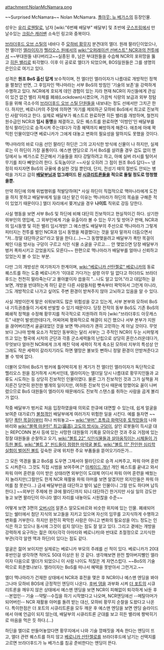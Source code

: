 attachment:NolanMcNamara.png

~~Surprised McNamara~~ Nolan McNamara.
[[폴아웃: 뉴 베가스]]의 등장인물.

성우는 [[유리 로웬탈]]로, 남자 [wiki:"6번째 배달부" 배달부] 및 초반에 [[굿스프링]]에서 만날수있는 [[크림슨 캐러밴]] 소속인 링고와 중복이다.

[[브라더후드 오브 스틸]]의 네바다 주 [[모하비 황무지]] 분견대의 엘더. 원래 팔라딘이었으나, 전 엘더인 [[엘라이자]]가 [[헬리오스 원]]에서의 [[wiki:"오퍼레이션 선버스트" NCR과의 전투]]에서 ~~부대원들 내다버리고~~실종된 후, 남은 부대원들을 수습해 NCR의 포위망을 뚫고 [[히든 밸리]]로 퇴각했다. 이후 이 공로로 엘더가 되었으며, BOS일원들은 그를 생명의 은인으로 여기고 있다.  

성격은 '''원조 BoS 출신 답게''' 보수적이며, 전 엘더인 엘라이자가 나름대로 개방적인 정책을 펼쳤던 반면, 그 후임자인 맥나마라는 서부 BoS의 방침인 '기술의 보존'을 강력하게 수행하고 있다. NCR에게 호되게 데인 경험이 있는 지라 현재 NCR이 자신들에게 관심이 있건 없건 밸리 자체를 폐쇄(Lockdown)시켰으며, 가끔씩 식량의 보급과 외부 정탐 등을 위해 극소수의 [[브라더후드 오브 스틸 단원]]들을 내보내는 정도 선에서만 그치곤 한다. 하지만, 베로니카의 주장에 의하면 '자기를 제외하곤 모하비 BoS에서 최고로 진보적인 사람'이라고 한다. 실제로 배달부가 퀘스트르 완료하면 히든 밸리를 개방하며, 철천지 원수급인 NCR과 '''임시 동맹'''을 체결하고, 모든 퀘스트를 완료하면 '이방인'인 배달부를 정식 팔라딘으로 승격시켜 주는데다가 각종 혜택까지 빠방하게 해준다. 애초에 아예 꽉믹힌 인물이었다면 베로니카가 그에게 대놓고 변화의 필요성을 말하지도 못했을 것이다.

맥나마라의 바로 다음 선인 팔라딘 하딘은 그의 고지식한 방식에 신물이 나 하지만, 실제로는 이 하딘이 가장 꼴통이다. 예스맨 엔딩으로 가서 BoS를 살려줄 경우 겁도 없이 엔딩에서 뉴 베가스로 진군해서 기술들을 죄다 강탈하려고 하고, 아예 실버 러시를 털어서 무기를 죄다 빼앗으려 한다. 도둑놈이다! ~~사실 오히려 그 점이 원조 BoS 답다~~ 냉정히 따지자면 BoS의 규율에 충실한 것일 뿐인데, 단지, 전성기 때의 절반도 안되는 병력을 가지고 감히 '''[[배달부]]님과 업그레이드 된 [[시큐리트론]]들을 적으로 돌릴 정도로 멍청했을뿐.'''

만약 하딘에 의해 위법행위를 적발당하여[* 사실 하딘이 직접적으로 맥마나라에게 도전을 하지 못하고 배달부에게 일을 대신 맡긴 이유는 맥나마라가 하딘의 목숨을 구해준 적이 있었기 때문이다.] 엘더 자리에서 쫒겨났을 경우 '''나이트''' 직위로 강등 당한다. 

사실 행동을 보면 서부 BoS 및 하딘에 비해 대단히 진보적이고 현실적이긴 하다. 상기한 외부인의 영입에, 그 외부인에게 기술 유출이라 볼 수 있는 무기 및 방어구 판매, NCR과의 임시동맹 및 히든 밸리 임시개방! 그 예스맨도 배달부의 주선으로 맥나마라가 그렇게 피터지는 전투를 벌인 NCR과 임시 동맹을 체결했다는 것을 알자 말까지 더듬으면서 "저...정말 대단하군요!"라고 말을 한다.(...)~~그 동맹맺을려고 배달부가 폭탄 목걸이 체인 다음 방사능 구덩이 구르고 식인 식물 소굴을 구르고.... 안 맺었으면 당장 배달부가 벙커 폭파시키고 갔었을지도 모른다~~ 한편으로 맥나마라가 배달부를 얼마나 신뢰하고 있었는지 볼 수 있는 부분.

다만 그의 개방성은 여기까지가 한계이며, [[wiki:"베로니카 산탄젤로" 베로니카]]의 동료 퀘스트를 하는 도중 베로니카가 '이대로 가다가는 설령 아무 일 없다고 하더라도 브라더후드는 천천히 말라죽는다'고 몰아붙이자 씁쓸히 "...나도 알고 있어."라고 대답하는 걸 보면, 개방을 반대하는게 하딘 같은 다른 사람들처럼 뼛속부터 꽉막혀서 그런게 아니라, 그도 개방적으로 나가고 싶어도 주변 환경이 받쳐주지 않아 고뇌하고 있음을 알 수 있다. 

사실 개방이란게 말은 쉬워보여도 많은 위험성을 갖고 있는게, 서부 본부와 모하비 BoS 내 기득권층들이 거세게 반발할 수 있기 때문이다. 당장 전작의 동부 BoS도 기존 BoS의 폐쇄적 정책을 수정해 황무지를 적극적으로 지원하려 하자 [wiki:"브라더후드 아웃캐스트" 내분이 발생]한데다가, 어찌어찌 평화적으로 해결이 되긴 했으나 서부 본부가 지원을 끊어버리면서 골골대었던 것을 보면 맥나마라가 괜히 고민하는 게 아닐 것이다. 무엇보다 그나마 방해 요소가 적었던 동부와는 달리 서부는 그 주적인 NCR이 두눈 시퍼렇게 뜨고 있는 형국에 시저의 군단과 각종 군소세력들의 난립으로 상당히 혼란스러운데다가, 무엇보다 얼마전 NCR에게 크게 깨진 덕에 세력이 작게 축소된 모하비 지부의 특성상 안그래도 작은 세력이 갈라지기라도 하면 멸망은 불보듯 뻔하니 정말 환경이 안받쳐준다고 볼 수 밖에 없다.

더불어 모하비 BoS가 벙커에 틀어박히게 된 계기가 전 엘더인 엘라이자가 독단적으로 헬리오스 원을 점거하게 시켜서인데, 엘라이자는 엘더일 당시 나름대로 황무지인들과 교류도 시도하는 등 상당히 진보적인 인물이였다. 물론 그가 진보적인 것과 그가 실책을 저지른건 당연히 완전한 별개의 일이지만, 여하튼 진보적 인사 때문에 망했어요 꼴이 나버렸으므로 BoS 대원들이 엘라이자 때문에라도 진보적 스탠스를 취하는 사람을 곱게 볼리가 없다.

작중 배달부가 벙커로 처음 입장하였을때 의외로 한큐에 대면할 수 있는데, 쉽게 얼굴을 보여준 대가로(?) [[불청객]]인 배달부에게 여러가지 위험한 일을 시킨다. 예를 들자면 ~~일단 [[폭탄 목걸이]]부터 하나 씌워놓고~~ [[wiki:"부머" 초특급 화력덕후 토착민]]들의 나와바리와 [[wiki:"블랙 마운틴" 최고(最高) 고도의 방사능 구덩이]], 살인 로봇들이 득시글 대는 REPCONN 본사 등에 있는 사망한 대원들의 기록을 모아오란 것과 주요 거점에 있는 정찰 대원들을 순찰하고 오기, [[wiki:"볼트 22" 식인식물들과 살아움직이는 시체들이 가득한 볼트]], [[wiki:"볼트 3" 핀드들이 점령한 마약굴 볼트]], [[wiki:"볼트 11" 잔인한 심리학 실험이 벌어진 볼트]] 깊숙한 곳에 위치한 주요 부품들을 뜯어오기라든가...

그 모든 역경을 뚫고 BoS를 도우면 그제서야 팔라딘으로 승격 시켜주고, 파워 아머 훈련도 시켜준다. 그것도 직접 시범을 보여주며.[* [[아케이드 개넌]] 개인 퀘스트를 끝내고 와서 파워 아머 훈련을 이미 받은 상태라면 외부인이 도대체 어디서 파워 아머 훈련을 배웠는지 놀라지만(그럴만도 한게 NCR 재활용 파워 아머를 보면 알겠지만 외지인들은 파워 아머를 참 못쓴다...) 금새 배달부만큼 대단하고 발이 넓은 인물이니 그럴 만도 하다며 납득한다.] ~~외부인 주제에 한 큐에 팔라딘까지 되니 대단하긴 한거지만 사실 일의 강도만 놓고 보면 팔라딘이 아니라 엘더 자리를 내놓아도 시원찮을 수준~~

어떻게 보면 3편의 [[오버시어]] 알폰스 알모도바르와 비슷한 위치에 있는 인물. 폐쇄되어 있는 쉘터에서 첨단 지식의 보고들을 지키고 있으며 자신의 임무를 고지식하게 수행하고 변화를 거부한다. 하지만 완전히 꽉막힌 사람은 아니고 변화의 필요성을 어느 정도는 인식은 하고 있으나 동시에 그것이 쉽지 않다는 점도 잘 알고 있다. 그리고 곁에는 개방을 강력하게 요구하는 젊은 여자(각각 아마타와 베로니카)와 반대로 초절정으로 고지식한 부관(각각 알렌 맥과 하딘)이 있다는 점도 같다.

얼굴은 젊어 보이지만 실제로는 베로니카 부모의 주례를 선 적이 있다. 베로니카가 20대 후반인걸 생각하면 적어도 50대 이상은 된 것 같다. 생각해보면 완전 할아버지뻘인 엘라이자 다음으로 엘더가 되었으니 이 사람 나이도 적잖은 게 자연스럽다. ~~BoS의 기술력으로 회춘했나보다. 엘라이자는 BoS를 떠나서 혜택을 못받아서 그런거고.~~

엘더 맥나마라가 건재한 상태에서 NCR과 휴전을 맺은 후 NCR이나 예스맨 엔딩을 봐야 그나마 모하비 BOS에 긍정적인 엔딩이 나온다. [[후버 댐]]을 과부화 시켜 [[더 포트]]의 시큐리트론을 깨우지 않은 상태에서 예스맨 엔딩을 보면 NCR이 피해없이 퇴각하게 놔둔 후 --본업인-- 기술 --약탈--수집을 하기 시작했다고 나오며, NCR엔딩에선 --메탈아머가 되어버린-- NCR 재활용 아머를 돌려 받는 대신, 모하비 황무지 순찰을 도왔다고 나온다. 특이한점은 더 포트의 시큐리트론을 모두 깨운 후 예스맨 엔딩을 보면 엔딩 슬라이드에서 아예 언급이 되지 않는데, 배달부의 시큐리트론 군대를 보고 히든 밸리에 짱박히기로 마음을 먹은 듯 하다.(...)

하딘을 엘더로 만들어놓았다면 황무지에서 나와 기술 깡패짓을 계속 한다는 엔딩이 뜨고, 엘더 관련 퀘스트를 하지 않고 [[베로니카 산탄젤로]]를 브라더후드에 남기는 선택지를 고르면 브라더후드가 뉴 베가스를 침공 준비한다는 엔딩이 뜬다.
